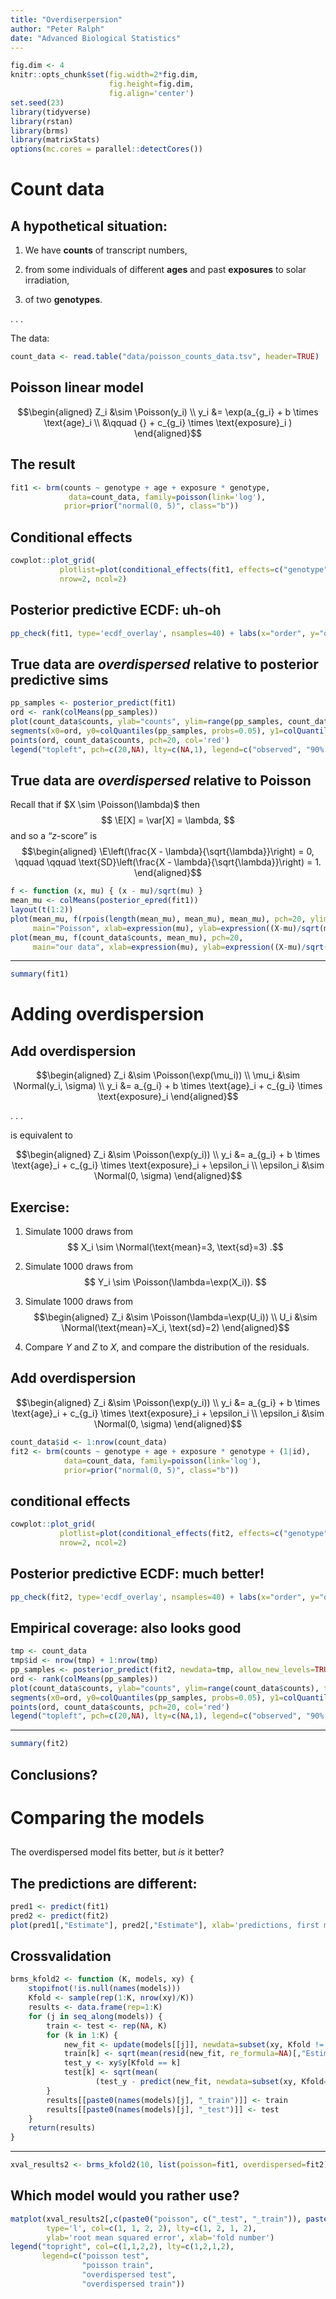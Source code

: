 ```yaml
---
title: "Overdiserpersion"
author: "Peter Ralph"
date: "Advanced Biological Statistics"
---
```


```r
fig.dim <- 4
knitr::opts_chunk$set(fig.width=2*fig.dim,
                      fig.height=fig.dim,
                      fig.align='center')
set.seed(23)
library(tidyverse)
library(rstan)
library(brms)
library(matrixStats)
options(mc.cores = parallel::detectCores())
```


# Count data

## A hypothetical situation:

1. We have **counts** of transcript numbers,

2. from some individuals of different **ages**
   and past **exposures** to solar irradiation,

3. of two **genotypes**.

. . .

The data:
```r
count_data <- read.table("data/poisson_counts_data.tsv", header=TRUE)
```

## Poisson linear model

$$\begin{aligned}
    Z_i &\sim \Poisson(y_i) \\
    y_i &= \exp(a_{g_i} + b \times \text{age}_i \\
        &\qquad {} + c_{g_i} \times \text{exposure}_i )
\end{aligned}$$

## The result


```r
fit1 <- brm(counts ~ genotype + age + exposure * genotype,
             data=count_data, family=poisson(link='log'),
            prior=prior("normal(0, 5)", class="b"))
```

## Conditional effects

```r
cowplot::plot_grid(
           plotlist=plot(conditional_effects(fit1, effects=c("genotype", "age", "exposure", "exposure:genotype"), plot=FALSE), plot=FALSE),
           nrow=2, ncol=2)
```

## Posterior predictive ECDF: uh-oh

```r
pp_check(fit1, type='ecdf_overlay', nsamples=40) + labs(x="order", y="quantile")
```


## True data are *overdispersed* relative to posterior predictive sims

```r
pp_samples <- posterior_predict(fit1)
ord <- rank(colMeans(pp_samples))
plot(count_data$counts, ylab="counts", ylim=range(pp_samples, count_data$counts), type='n')
segments(x0=ord, y0=colQuantiles(pp_samples, probs=0.05), y1=colQuantiles(pp_samples, probs=0.9))
points(ord, count_data$counts, pch=20, col='red')
legend("topleft", pch=c(20,NA), lty=c(NA,1), legend=c("observed", "90% CI"), col=c('red', 'black'))
```

## True data are *overdispersed* relative to Poisson

Recall that if $X \sim \Poisson(\lambda)$ then
$$
    \E[X] = \var[X] = \lambda,
$$
and so a "$z$-score" is
$$\begin{aligned}
    \E\left(\frac{X - \lambda}{\sqrt{\lambda}}\right) = 0, 
    \qquad \qquad
    \text{SD}\left(\frac{X - \lambda}{\sqrt{\lambda}}\right) = 1.
\end{aligned}$$

```r
f <- function (x, mu) { (x - mu)/sqrt(mu) }
mean_mu <- colMeans(posterior_epred(fit1))
layout(t(1:2))
plot(mean_mu, f(rpois(length(mean_mu), mean_mu), mean_mu), pch=20, ylim=range(f(count_data$counts, mean_mu)),
     main="Poisson", xlab=expression(mu), ylab=expression((X-mu)/sqrt(mu)))
plot(mean_mu, f(count_data$counts, mean_mu), pch=20,
     main="our data", xlab=expression(mu), ylab=expression((X-mu)/sqrt(mu)))
```

-----------

```r
summary(fit1)
```


# Adding overdispersion

## Add overdispersion

$$\begin{aligned}
    Z_i &\sim \Poisson(\exp(\mu_i)) \\
    \mu_i &\sim \Normal(y_i, \sigma) \\
    y_i &= a_{g_i} + b \times \text{age}_i + c_{g_i} \times \text{exposure}_i 
\end{aligned}$$

. . .

is equivalent to

$$\begin{aligned}
    Z_i &\sim \Poisson(\exp(y_i)) \\
    y_i &= a_{g_i} + b \times \text{age}_i + c_{g_i} \times \text{exposure}_i  + \epsilon_i \\
    \epsilon_i &\sim \Normal(0, \sigma)
\end{aligned}$$

## Exercise:

1. Simulate 1000 draws from 
   $$ X_i \sim \Normal(\text{mean}=3, \text{sd}=3) .$$

2. Simulate 1000 draws from 
   $$ Y_i \sim \Poisson(\lambda=\exp(X_i)). $$

3. Simulate 1000 draws from
   $$\begin{aligned}
       Z_i &\sim \Poisson(\lambda=\exp(U_i)) \\
       U_i &\sim \Normal(\text{mean}=X_i, \text{sd}=2)
   \end{aligned}$$

4. Compare $Y$ and $Z$ to $X$, and compare the distribution of the residuals.


## Add overdispersion


$$\begin{aligned}
    Z_i &\sim \Poisson(\exp(y_i)) \\
    y_i &= a_{g_i} + b \times \text{age}_i + c_{g_i} \times \text{exposure}_i  + \epsilon_i \\
    \epsilon_i &\sim \Normal(0, \sigma)
\end{aligned}$$

```r
count_data$id <- 1:nrow(count_data)
fit2 <- brm(counts ~ genotype + age + exposure * genotype + (1|id),
            data=count_data, family=poisson(link='log'),
            prior=prior("normal(0, 5)", class="b"))
```



## conditional effects

```r
cowplot::plot_grid(
           plotlist=plot(conditional_effects(fit2, effects=c("genotype", "age", "exposure", "exposure:genotype"), plot=FALSE), plot=FALSE),
           nrow=2, ncol=2)
```

## Posterior predictive ECDF: much better!

```r
pp_check(fit2, type='ecdf_overlay', nsamples=40) + labs(x="order", y="quantile")
```


## Empirical coverage: also looks good

```r
tmp <- count_data
tmp$id <- nrow(tmp) + 1:nrow(tmp)
pp_samples <- posterior_predict(fit2, newdata=tmp, allow_new_levels=TRUE)
ord <- rank(colMeans(pp_samples))
plot(count_data$counts, ylab="counts", ylim=range(count_data$counts), type='n')
segments(x0=ord, y0=colQuantiles(pp_samples, probs=0.05), y1=colQuantiles(pp_samples, probs=0.9))
points(ord, count_data$counts, pch=20, col='red')
legend("topleft", pch=c(20,NA), lty=c(NA,1), legend=c("observed", "90% CI"), col=c('red', 'black'))
```

-----------

```r
summary(fit2)
```

## Conclusions?



# Comparing the models

##

The overdispersed model fits better, but *is* it better?

## The predictions are different:

```r
pred1 <- predict(fit1)
pred2 <- predict(fit2)
plot(pred1[,"Estimate"], pred2[,"Estimate"], xlab='predictions, first model', ylab='predictions, second model', asp=1)
```

## Crossvalidation

```r
brms_kfold2 <- function (K, models, xy) {
    stopifnot(!is.null(names(models)))
    Kfold <- sample(rep(1:K, nrow(xy)/K))
    results <- data.frame(rep=1:K)
    for (j in seq_along(models)) {
        train <- test <- rep(NA, K)
        for (k in 1:K) {
            new_fit <- update(models[[j]], newdata=subset(xy, Kfold != k))
            train[k] <- sqrt(mean(resid(new_fit, re_formula=NA)[,"Estimate"]^2))
            test_y <- xy$y[Kfold == k]
            test[k] <- sqrt(mean(
                   (test_y - predict(new_fit, newdata=subset(xy, Kfold==k), re_formula=NA)[,"Estimate"])^2 ))
        }
        results[[paste0(names(models)[j], "_train")]] <- train
        results[[paste0(names(models)[j], "_test")]] <- test
    }
    return(results)
}
```

---------

```r
xval_results2 <- brms_kfold2(10, list(poisson=fit1, overdispersed=fit2), count_data)
```

## Which model would you rather use?

```r
matplot(xval_results2[,c(paste0("poisson", c("_test", "_train")), paste0("overdispersed", c("_test", "_train")))],
        type='l', col=c(1, 1, 2, 2), lty=c(1, 2, 1, 2),
        ylab='root mean squared error', xlab='fold number')
legend("topright", col=c(1,1,2,2), lty=c(1,2,1,2),
       legend=c("poisson test",
                "poisson train",
                "overdispersed test",
                "overdispersed train"))
```


